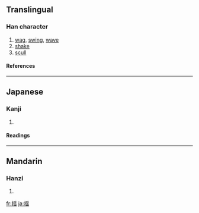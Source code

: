 {{see|搖}}

==Translingual==
===Han character===
{{Han char|rn=64|rad=手|as=09|sn=12|four=|canj=手月一山 (QBMU)}}
# [[wag]], [[swing]], [[wave]]
# [[shake]]
# [[scull]]
====References====
{{Han ref|kx=0445.341|dkj=12445|hdz=31921.041|uh=63FA|ud=25594}}
----
==Japanese==
===Kanji===
{{ja-kanji|grade=c|rs=手09}}
# {{defn|Japanese}} 
====Readings====
{{ja-readings|on=[[よう]] (yō)|kun=[[ゆする]] (yusuru), [[ゆれる]] (yureru), [[ゆすぶる]] (yusuburu)}}
----
==Mandarin==
===Hanzi===
{{cmn-hanzi|pin=[[yáo]] ([[yao2]])|wg=yao<sup>2</sup>}}
# {{defn|Mandarin}}

[[fr:揺]]
[[ja:揺]]